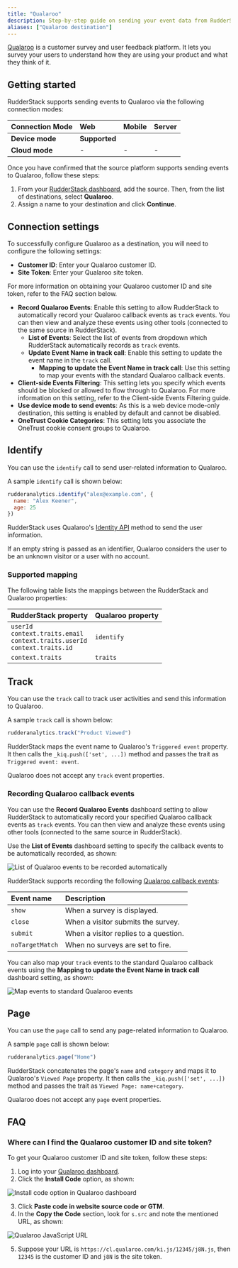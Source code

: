 ```yaml
---
title: "Qualaroo"
description: Step-by-step guide on sending your event data from RudderStack to Qualaroo.
aliases: ["Qualaroo destination"]
---
```


[Qualaroo](https://qualaroo.com/) is a customer survey and user feedback platform. It lets you survey your users to understand how they are using your product and what they think of it.

## Getting started

RudderStack supports sending events to Qualaroo via the following <Link to="/destinations/rudderstack-connection-modes/">connection modes</Link>:

| **Connection Mode** | **Web**       | **Mobile**    | **Server**    |
| :------------------ | :------------ | :------------ | :------------ |
| **Device mode**     |        **Supported**       |               |               |
| **Cloud mode**      |        -       |  -   |   -            |

Once you have confirmed that the source platform supports sending events to Qualaroo, follow these steps:

1. From your [RudderStack dashboard](https://app.rudderstack.com/), add the source. Then, from the list of destinations, select **Qualaroo**.
2. Assign a name to your destination and click **Continue**.

## Connection settings

To successfully configure Qualaroo as a destination, you will need to configure the following settings:

- **Customer ID**: Enter your Qualaroo customer ID.
- **Site Token**: Enter your Qualaroo site token.

<div class="infoBlock">
For more information on obtaining your Qualaroo customer ID and site token, refer to the <Link to="#faq">FAQ</Link> section below.
</div>

- **Record Qualaroo Events**: Enable this setting to allow RudderStack to automatically record your Qualaroo callback events as `track` events. You can then view and analyze these events using other tools (connected to the same source in RudderStack). 
  - **List of Events**: Select the list of events from dropdown which RudderStack automatically records as `track` events.
  - **Update Event Name in track call**: Enable this setting to update the event name in the `track` call.
    - **Mapping to update the Event Name in track call**: Use this setting to map your events with the standard Qualaroo callback events.
- **Client-side Events Filtering**: This setting lets you specify which events should be blocked or allowed to flow through to Qualaroo. For more information on this setting, refer to the <Link to="/sources/sdks/event-filtering/">Client-side Events Filtering</Link> guide.
- **Use device mode to send events**: As this is a <Link to="https://www.rudderstack.com/docs/destinations/rudderstack-connection-modes/#device-mode">web device mode</Link>-only destination, this setting is enabled by default and cannot be disabled.
- **OneTrust Cookie Categories**: This setting lets you associate the <Link to="/sources/sdks/rudderstack-javascript-sdk/consent-managers/onetrust/">OneTrust</Link> cookie consent groups to Qualaroo.

## Identify

You can use the <Link to="/event-spec/standard-events/identify/">`identify`</Link> call to send user-related information to Qualaroo.

A sample `identify` call is shown below:

```javascript
rudderanalytics.identify("alex@example.com", {
  name: "Alex Keener",
  age: 25
})
```

RudderStack uses Qualaroo's [Identity API](https://help.qualaroo.com/hc/en-us/articles/201956628-Using-the-Identity-API-call) method to send the user information.

<div class="infoBlock">
If an empty string is passed as an identifier, Qualaroo considers the user to be an unknown visitor or a user with no account.
</div>

### Supported mapping

The following table lists the mappings between the RudderStack and Qualaroo properties:

| RudderStack property | Qualaroo property  |
|:---------------------|:-------------|
| `userId` <br/> `context.traits.email` <br/> `context.traits.userId` <br /> `context.traits.id` | `identify` | 
| `context.traits` | `traits` |

## Track

You can use the <Link to="/event-spec/standard-events/track/">`track`</Link> call to track user activities and send this information to Qualaroo.

A sample `track` call is shown below:

```javascript
rudderanalytics.track("Product Viewed")
```

RudderStack maps the event name to Qualaroo's `Triggered event` property. It then calls the `_kiq.push(['set', ...])` method and passes the trait as `Triggered event: event`.

<div class="warningBlock">
Qualaroo does not accept any <code class="inline-code">track</code> event properties.
</div>

### Recording Qualaroo callback events

You can use the **Record Qualaroo Events** dashboard setting to allow RudderStack to automatically record your specified Qualaroo callback events as `track` events. You can then view and analyze these events using other tools (connected to the same source in RudderStack). 

Use the **List of Events** dashboard setting to specify the callback events to be automatically recorded, as shown:

<img src="../../assets/event-stream-destinations/qualaroo-event-list.png" alt="List of Qualaroo events to be recorded automatically"/>

<br/>

RudderStack supports recording the following [Qualaroo callback events](https://help.qualaroo.com/hc/en-us/articles/201447336-Using-Event-Handler-Callbacks):

| Event name | Description |
| :-----| :-----| 
| `show` | When a survey is displayed. |
| `close` | When a visitor submits the survey. |
| `submit` | When a visitor replies to a question. |
| `noTargetMatch` | When no surveys are set to fire. |

You can also map your `track` events to the standard Qualaroo callback events using the **Mapping to update the Event Name in track call** dashboard setting, as shown:

<img src="../../assets/event-stream-destinations/qualaroo-update-event-name.png" alt="Map events to standard Qualaroo events"/>

## Page

You can use the <Link to="/event-spec/standard-events/page/">`page`</Link> call to send any page-related information to Qualaroo.

A sample `page` call is shown below:

```javascript
rudderanalytics.page("Home")
```

RudderStack concatenates the page's `name` and `category` and maps it to Qualaroo's `Viewed Page` property. It then calls the `_kiq.push(['set', ...])` method and passes the trait as `Viewed Page: name+category`.

<div class="warningBlock">
Qualaroo does not accept any <code class="inline-code">page</code> event properties.
</div>

## FAQ

### Where can I find the Qualaroo customer ID and site token?

To get your Qualaroo customer ID and site token, follow these steps:

1. Log into your [Qualaroo dashboard](https://app.qualaroo.com/dashboard).
2. Click the **Install Code** option, as shown:

<img src="../../assets/event-stream-destinations/qualaroo-install-code.png" alt="Install code option in Qualaroo dashboard"/>

3. Click **Paste code in website source code or GTM**.
4. In the **Copy the Code** section, look for `s.src` and note the mentioned URL, as shown:

<img src="../../assets/event-stream-destinations/qualaroo-js-url.png" alt="Qualaroo JavaScript URL"/>

5. Suppose your URL is `https://cl.qualaroo.com/ki.js/12345/j8N.js`, then `12345` is the customer ID and `j8N` is the site token.